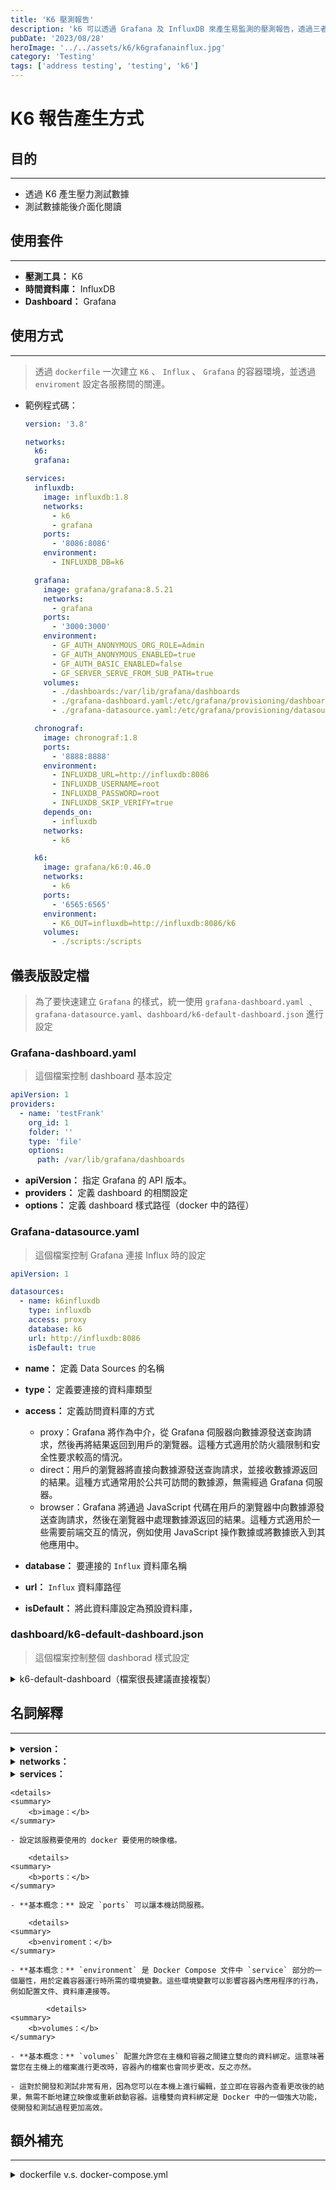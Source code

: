 ```yaml
---
title: 'K6 壓測報告'
description: 'k6 可以透過 Grafana 及 InfluxDB 來產生易監測的壓測報告，透過三者的結合，可以將測試數據存儲在InfluxDB中，然後通過Grafana創建漂亮的圖表和儀表板，以便更好地監控和分析應用程序的性能。'
pubDate: '2023/08/28'
heroImage: '../../assets/k6/k6grafanainflux.jpg'
category: 'Testing'
tags: ['address testing', 'testing', 'k6']
---
```


# K6 報告產生方式

## 目的

---

- 透過 K6 產生壓力測試數據
- 測試數據能後介面化閱讀

## 使用套件

---

- **壓測工具：** K6
- **時間資料庫：** InfluxDB
- **Dashboard：** Grafana

## 使用方式

---

> 透過 `dockerfile` 一次建立 `K6` 、 `Influx` 、 `Grafana` 的容器環境，並透過 `enviroment` 設定各服務間的關連。

- 範例程式碼：

  ```yaml
  version: '3.8'

  networks:
    k6:
    grafana:

  services:
    influxdb:
      image: influxdb:1.8
      networks:
        - k6
        - grafana
      ports:
        - '8086:8086'
      environment:
        - INFLUXDB_DB=k6

    grafana:
      image: grafana/grafana:8.5.21
      networks:
        - grafana
      ports:
        - '3000:3000'
      environment:
        - GF_AUTH_ANONYMOUS_ORG_ROLE=Admin
        - GF_AUTH_ANONYMOUS_ENABLED=true
        - GF_AUTH_BASIC_ENABLED=false
        - GF_SERVER_SERVE_FROM_SUB_PATH=true
      volumes:
        - ./dashboards:/var/lib/grafana/dashboards
        - ./grafana-dashboard.yaml:/etc/grafana/provisioning/dashboards/dashboard.yaml
        - ./grafana-datasource.yaml:/etc/grafana/provisioning/datasources/datasource.yaml

    chronograf:
      image: chronograf:1.8
      ports:
        - '8888:8888'
      environment:
        - INFLUXDB_URL=http://influxdb:8086
        - INFLUXDB_USERNAME=root
        - INFLUXDB_PASSWORD=root
        - INFLUXDB_SKIP_VERIFY=true
      depends_on:
        - influxdb
      networks:
        - k6

    k6:
      image: grafana/k6:0.46.0
      networks:
        - k6
      ports:
        - '6565:6565'
      environment:
        - K6_OUT=influxdb=http://influxdb:8086/k6
      volumes:
        - ./scripts:/scripts
  ```

## 儀表版設定檔

> 為了要快速建立 `Grafana` 的樣式，統一使用 `grafana-dashboard.yaml` ﹑`grafana-datasource.yaml`、`dashboard/k6-default-dashboard.json` 進行設定

### Grafana-dashboard.yaml

> 這個檔案控制 dashboard 基本設定

```yaml
apiVersion: 1
providers:
  - name: 'testFrank'
    org_id: 1
    folder: ''
    type: 'file'
    options:
      path: /var/lib/grafana/dashboards
```

- **apiVersion：** 指定 Grafana 的 API 版本。
- **providers：** 定義 dashboard 的相關設定
- **options：** 定義 dashboard 樣式路徑（docker 中的路徑）

### Grafana-datasource.yaml

> 這個檔案控制 Grafana 連接 Influx 時的設定

```yaml
apiVersion: 1

datasources:
  - name: k6influxdb
    type: influxdb
    access: proxy
    database: k6
    url: http://influxdb:8086
    isDefault: true
```

- **name：** 定義 Data Sources 的名稱
- **type：** 定義要連接的資料庫類型
- **access：** 定義訪問資料庫的方式

  - proxy：Grafana 將作為中介，從 Grafana 伺服器向數據源發送查詢請求，然後再將結果返回到用戶的瀏覽器。這種方式適用於防火牆限制和安全性要求較高的情況。
  - direct：用戶的瀏覽器將直接向數據源發送查詢請求，並接收數據源返回的結果。這種方式通常用於公共可訪問的數據源，無需經過 Grafana 伺服器。
  - browser：Grafana 將通過 JavaScript 代碼在用戶的瀏覽器中向數據源發送查詢請求，然後在瀏覽器中處理數據源返回的結果。這種方式適用於一些需要前端交互的情況，例如使用 JavaScript 操作數據或將數據嵌入到其他應用中。

- **database：** 要連接的 `Influx` 資料庫名稱
- **url：** `Influx` 資料庫路徑
- **isDefault：** 將此資料庫設定為預設資料庫，

### dashboard/k6-default-dashboard.json

> 這個檔案控制整個 dashborad 樣式設定

<details>
<summary>k6-default-dashboard（檔案很長建議直接複製）</summary>
<pre>
    ``` json
    {
  "__inputs": [
    {
      "name": "DS_K6",
      "label": "k6",
      "description": "",
      "type": "datasource",
      "pluginId": "influxdb",
      "pluginName": "InfluxDB"
    }
  ],
  "__requires": [
    {
      "type": "grafana",
      "id": "grafana",
      "name": "Grafana",
      "version": "4.4.1"
    },
    {
      "type": "panel",
      "id": "graph",
      "name": "Graph",
      "version": ""
    },
    {
      "type": "panel",
      "id": "heatmap",
      "name": "Heatmap",
      "version": ""
    },
    {
      "type": "datasource",
      "id": "influxdb",
      "name": "InfluxDB",
      "version": "1.0.0"
    },
    {
      "type": "panel",
      "id": "singlestat",
      "name": "Singlestat",
      "version": ""
    }
  ],
  "annotations": {
    "list": []
  },
  "description": "A dashboard for visualizing results from the k6.io load testing tool, using the InfluxDB exporter",
  "editable": true,
  "gnetId": 2587,
  "graphTooltip": 2,
  "hideControls": false,
  "id": null,
  "uid": "k6",
  "links": [],
  "refresh": "5s",
  "rows": [
    {
      "collapse": false,
      "height": "250px",
      "panels": [
        {
          "aliasColors": {},
          "bars": true,
          "dashLength": 10,
          "dashes": false,
          "datasource": "k6influxdb",
          "fill": 1,
          "id": 1,
          "interval": ">1s",
          "legend": {
            "alignAsTable": true,
            "avg": false,
            "current": false,
            "max": true,
            "min": true,
            "show": true,
            "total": false,
            "values": true
          },
          "lines": false,
          "linewidth": 1,
          "links": [],
          "nullPointMode": "null",
          "percentage": false,
          "pointradius": 5,
          "points": false,
          "renderer": "flot",
          "seriesOverrides": [],
          "spaceLength": 10,
          "span": 3,
          "stack": false,
          "steppedLine": false,
          "targets": [
            {
              "alias": "Active VUs",
              "dsType": "influxdb",
              "groupBy": [
                {
                  "params": [
                    "$__interval"
                  ],
                  "type": "time"
                },
                {
                  "params": [
                    "none"
                  ],
                  "type": "fill"
                }
              ],
              "measurement": "vus",
              "orderByTime": "ASC",
              "policy": "default",
              "refId": "A",
              "resultFormat": "time_series",
              "select": [
                [
                  {
                    "params": [
                      "value"
                    ],
                    "type": "field"
                  },
                  {
                    "params": [],
                    "type": "mean"
                  }
                ]
              ],
              "tags": []
            }
          ],
          "thresholds": [],
          "timeFrom": null,
          "timeShift": null,
          "title": "Virtual Users",
          "tooltip": {
            "shared": true,
            "sort": 0,
            "value_type": "individual"
          },
          "type": "graph",
          "xaxis": {
            "buckets": null,
            "mode": "time",
            "name": null,
            "show": true,
            "values": []
          },
          "yaxes": [
            {
              "format": "short",
              "label": null,
              "logBase": 1,
              "max": null,
              "min": null,
              "show": true
            },
            {
              "format": "short",
              "label": null,
              "logBase": 1,
              "max": null,
              "min": null,
              "show": true
            }
          ]
        },
        {
          "aliasColors": {},
          "bars": true,
          "dashLength": 10,
          "dashes": false,
          "datasource": "k6influxdb",
          "fill": 1,
          "id": 17,
          "interval": "1s",
          "legend": {
            "alignAsTable": true,
            "avg": true,
            "current": false,
            "max": true,
            "min": false,
            "rightSide": false,
            "show": true,
            "total": false,
            "values": true
          },
          "lines": false,
          "linewidth": 1,
          "links": [],
          "nullPointMode": "null",
          "percentage": false,
          "pointradius": 5,
          "points": false,
          "renderer": "flot",
          "seriesOverrides": [],
          "spaceLength": 10,
          "span": 3,
          "stack": false,
          "steppedLine": false,
          "targets": [
            {
              "alias": "Requests per Second",
              "dsType": "influxdb",
              "groupBy": [
                {
                  "params": [
                    "$__interval"
                  ],
                  "type": "time"
                },
                {
                  "params": [
                    "null"
                  ],
                  "type": "fill"
                }
              ],
              "measurement": "http_reqs",
              "orderByTime": "ASC",
              "policy": "default",
              "refId": "A",
              "resultFormat": "time_series",
              "select": [
                [
                  {
                    "params": [
                      "value"
                    ],
                    "type": "field"
                  },
                  {
                    "params": [],
                    "type": "sum"
                  }
                ]
              ],
              "tags": []
            }
          ],
          "thresholds": [],
          "timeFrom": null,
          "timeShift": null,
          "title": "Requests per Second",
          "tooltip": {
            "shared": true,
            "sort": 0,
            "value_type": "individual"
          },
          "type": "graph",
          "xaxis": {
            "buckets": null,
            "mode": "time",
            "name": null,
            "show": true,
            "values": []
          },
          "yaxes": [
            {
              "format": "short",
              "label": null,
              "logBase": 1,
              "max": null,
              "min": null,
              "show": true
            },
            {
              "format": "short",
              "label": null,
              "logBase": 1,
              "max": null,
              "min": null,
              "show": true
            }
          ]
        },
        {
          "aliasColors": {},
          "bars": true,
          "dashLength": 10,
          "dashes": false,
          "datasource": "k6influxdb",
          "fill": 1,
          "id": 7,
          "interval": "1s",
          "legend": {
            "alignAsTable": true,
            "avg": true,
            "current": false,
            "max": false,
            "min": false,
            "show": true,
            "total": true,
            "values": true
          },
          "lines": false,
          "linewidth": 1,
          "links": [],
          "nullPointMode": "null",
          "percentage": false,
          "pointradius": 5,
          "points": false,
          "renderer": "flot",
          "seriesOverrides": [
            {
              "alias": "Num Errors",
              "color": "#BF1B00"
            }
          ],
          "spaceLength": 10,
          "span": 3,
          "stack": true,
          "steppedLine": false,
          "targets": [
            {
              "alias": "Num Errors",
              "dsType": "influxdb",
              "groupBy": [
                {
                  "params": [
                    "$__interval"
                  ],
                  "type": "time"
                },
                {
                  "params": [
                    "none"
                  ],
                  "type": "fill"
                }
              ],
              "measurement": "errors",
              "orderByTime": "ASC",
              "policy": "default",
              "refId": "C",
              "resultFormat": "time_series",
              "select": [
                [
                  {
                    "params": [
                      "value"
                    ],
                    "type": "field"
                  },
                  {
                    "params": [],
                    "type": "count"
                  }
                ]
              ],
              "tags": []
            }
          ],
          "thresholds": [],
          "timeFrom": null,
          "timeShift": null,
          "title": "Errors Per Second",
          "tooltip": {
            "shared": true,
            "sort": 0,
            "value_type": "individual"
          },
          "type": "graph",
          "xaxis": {
            "buckets": null,
            "mode": "time",
            "name": null,
            "show": true,
            "values": []
          },
          "yaxes": [
            {
              "format": "short",
              "label": null,
              "logBase": 1,
              "max": null,
              "min": null,
              "show": true
            },
            {
              "format": "short",
              "label": null,
              "logBase": 1,
              "max": null,
              "min": null,
              "show": true
            }
          ]
        },
        {
          "aliasColors": {},
          "bars": true,
          "dashLength": 10,
          "dashes": false,
          "datasource": "k6influxdb",
          "fill": 1,
          "id": 10,
          "interval": ">1s",
          "legend": {
            "alignAsTable": true,
            "avg": true,
            "current": false,
            "max": false,
            "min": false,
            "show": true,
            "total": true,
            "values": true
          },
          "lines": false,
          "linewidth": 1,
          "links": [],
          "nullPointMode": "null",
          "percentage": false,
          "pointradius": 5,
          "points": false,
          "renderer": "flot",
          "seriesOverrides": [
            {
              "alias": "Num Errors",
              "color": "#BF1B00"
            }
          ],
          "spaceLength": 10,
          "span": 3,
          "stack": true,
          "steppedLine": false,
          "targets": [
            {
              "alias": "$tag_check",
              "dsType": "influxdb",
              "groupBy": [
                {
                  "params": [
                    "$__interval"
                  ],
                  "type": "time"
                },
                {
                  "params": [
                    "check"
                  ],
                  "type": "tag"
                },
                {
                  "params": [
                    "none"
                  ],
                  "type": "fill"
                }
              ],
              "measurement": "checks",
              "orderByTime": "ASC",
              "policy": "default",
              "refId": "C",
              "resultFormat": "time_series",
              "select": [
                [
                  {
                    "params": [
                      "value"
                    ],
                    "type": "field"
                  },
                  {
                    "params": [],
                    "type": "sum"
                  }
                ]
              ],
              "tags": []
            }
          ],
          "thresholds": [],
          "timeFrom": null,
          "timeShift": null,
          "title": "Checks Per Second",
          "tooltip": {
            "shared": true,
            "sort": 0,
            "value_type": "individual"
          },
          "type": "graph",
          "xaxis": {
            "buckets": null,
            "mode": "time",
            "name": null,
            "show": true,
            "values": []
          },
          "yaxes": [
            {
              "format": "none",
              "label": null,
              "logBase": 1,
              "max": null,
              "min": null,
              "show": true
            },
            {
              "format": "short",
              "label": null,
              "logBase": 1,
              "max": null,
              "min": null,
              "show": true
            }
          ]
        }
      ],
      "repeat": null,
      "repeatIteration": null,
      "repeatRowId": null,
      "showTitle": false,
      "title": "Dashboard Row",
      "titleSize": "h6"
    },
    {
      "collapse": false,
      "height": "",
      "panels": [
        {
          "cacheTimeout": null,
          "colorBackground": false,
          "colorValue": false,
          "colors": [
            "rgba(245, 54, 54, 0.9)",
            "rgba(237, 129, 40, 0.89)",
            "rgba(50, 172, 45, 0.97)"
          ],
          "datasource": "k6influxdb",
          "decimals": 2,
          "format": "ms",
          "gauge": {
            "maxValue": 100,
            "minValue": 0,
            "show": false,
            "thresholdLabels": false,
            "thresholdMarkers": true
          },
          "height": "50px",
          "id": 11,
          "interval": null,
          "links": [],
          "mappingType": 1,
          "mappingTypes": [
            {
              "name": "value to text",
              "value": 1
            },
            {
              "name": "range to text",
              "value": 2
            }
          ],
          "maxDataPoints": 100,
          "nullPointMode": "connected",
          "nullText": null,
          "postfix": "",
          "postfixFontSize": "50%",
          "prefix": "",
          "prefixFontSize": "50%",
          "rangeMaps": [
            {
              "from": "null",
              "text": "N/A",
              "to": "null"
            }
          ],
          "span": 2,
          "sparkline": {
            "fillColor": "rgba(31, 118, 189, 0.18)",
            "full": false,
            "lineColor": "rgb(31, 120, 193)",
            "show": false
          },
          "tableColumn": "",
          "targets": [
            {
              "dsType": "influxdb",
              "groupBy": [
                {
                  "params": [
                    "$__interval"
                  ],
                  "type": "time"
                },
                {
                  "params": [
                    "null"
                  ],
                  "type": "fill"
                }
              ],
              "orderByTime": "ASC",
              "policy": "default",
              "query": "SELECT mean(\"value\") FROM $Measurement WHERE $timeFilter ",
              "rawQuery": true,
              "refId": "A",
              "resultFormat": "time_series",
              "select": [
                [
                  {
                    "params": [
                      "value"
                    ],
                    "type": "field"
                  },
                  {
                    "params": [],
                    "type": "mean"
                  }
                ]
              ],
              "tags": []
            }
          ],
          "thresholds": "",
          "title": "$Measurement (mean)",
          "type": "singlestat",
          "valueFontSize": "80%",
          "valueMaps": [
            {
              "op": "=",
              "text": "N/A",
              "value": "null"
            }
          ],
          "valueName": "avg"
        },
        {
          "cacheTimeout": null,
          "colorBackground": false,
          "colorValue": false,
          "colors": [
            "rgba(245, 54, 54, 0.9)",
            "rgba(237, 129, 40, 0.89)",
            "rgba(50, 172, 45, 0.97)"
          ],
          "datasource": "k6influxdb",
          "decimals": 2,
          "format": "ms",
          "gauge": {
            "maxValue": 100,
            "minValue": 0,
            "show": false,
            "thresholdLabels": false,
            "thresholdMarkers": true
          },
          "height": "50px",
          "id": 14,
          "interval": null,
          "links": [],
          "mappingType": 1,
          "mappingTypes": [
            {
              "name": "value to text",
              "value": 1
            },
            {
              "name": "range to text",
              "value": 2
            }
          ],
          "maxDataPoints": 100,
          "nullPointMode": "connected",
          "nullText": null,
          "postfix": "",
          "postfixFontSize": "50%",
          "prefix": "",
          "prefixFontSize": "50%",
          "rangeMaps": [
            {
              "from": "null",
              "text": "N/A",
              "to": "null"
            }
          ],
          "span": 2,
          "sparkline": {
            "fillColor": "rgba(31, 118, 189, 0.18)",
            "full": false,
            "lineColor": "rgb(31, 120, 193)",
            "show": false
          },
          "tableColumn": "",
          "targets": [
            {
              "dsType": "influxdb",
              "groupBy": [
                {
                  "params": [
                    "$__interval"
                  ],
                  "type": "time"
                },
                {
                  "params": [
                    "null"
                  ],
                  "type": "fill"
                }
              ],
              "orderByTime": "ASC",
              "policy": "default",
              "query": "SELECT max(\"value\") FROM $Measurement WHERE $timeFilter",
              "rawQuery": true,
              "refId": "A",
              "resultFormat": "time_series",
              "select": [
                [
                  {
                    "params": [
                      "value"
                    ],
                    "type": "field"
                  },
                  {
                    "params": [],
                    "type": "mean"
                  }
                ]
              ],
              "tags": []
            }
          ],
          "thresholds": "",
          "title": "$Measurement (max)",
          "type": "singlestat",
          "valueFontSize": "80%",
          "valueMaps": [
            {
              "op": "=",
              "text": "N/A",
              "value": "null"
            }
          ],
          "valueName": "avg"
        },
        {
          "cacheTimeout": null,
          "colorBackground": false,
          "colorValue": false,
          "colors": [
            "rgba(245, 54, 54, 0.9)",
            "rgba(237, 129, 40, 0.89)",
            "rgba(50, 172, 45, 0.97)"
          ],
          "datasource": "k6influxdb",
          "decimals": 2,
          "format": "ms",
          "gauge": {
            "maxValue": 100,
            "minValue": 0,
            "show": false,
            "thresholdLabels": false,
            "thresholdMarkers": true
          },
          "height": "50px",
          "id": 15,
          "interval": null,
          "links": [],
          "mappingType": 1,
          "mappingTypes": [
            {
              "name": "value to text",
              "value": 1
            },
            {
              "name": "range to text",
              "value": 2
            }
          ],
          "maxDataPoints": 100,
          "nullPointMode": "connected",
          "nullText": null,
          "postfix": "",
          "postfixFontSize": "50%",
          "prefix": "",
          "prefixFontSize": "50%",
          "rangeMaps": [
            {
              "from": "null",
              "text": "N/A",
              "to": "null"
            }
          ],
          "span": 2,
          "sparkline": {
            "fillColor": "rgba(31, 118, 189, 0.18)",
            "full": false,
            "lineColor": "rgb(31, 120, 193)",
            "show": false
          },
          "tableColumn": "",
          "targets": [
            {
              "dsType": "influxdb",
              "groupBy": [
                {
                  "params": [
                    "$__interval"
                  ],
                  "type": "time"
                },
                {
                  "params": [
                    "null"
                  ],
                  "type": "fill"
                }
              ],
              "orderByTime": "ASC",
              "policy": "default",
              "query": "SELECT median(\"value\") FROM $Measurement WHERE $timeFilter",
              "rawQuery": true,
              "refId": "A",
              "resultFormat": "time_series",
              "select": [
                [
                  {
                    "params": [
                      "value"
                    ],
                    "type": "field"
                  },
                  {
                    "params": [],
                    "type": "mean"
                  }
                ]
              ],
              "tags": []
            }
          ],
          "thresholds": "",
          "title": "$Measurement (med)",
          "type": "singlestat",
          "valueFontSize": "80%",
          "valueMaps": [
            {
              "op": "=",
              "text": "N/A",
              "value": "null"
            }
          ],
          "valueName": "avg"
        },
        {
          "cacheTimeout": null,
          "colorBackground": false,
          "colorValue": false,
          "colors": [
            "rgba(245, 54, 54, 0.9)",
            "rgba(237, 129, 40, 0.89)",
            "rgba(50, 172, 45, 0.97)"
          ],
          "datasource": "k6influxdb",
          "decimals": 2,
          "format": "ms",
          "gauge": {
            "maxValue": 100,
            "minValue": 0,
            "show": false,
            "thresholdLabels": false,
            "thresholdMarkers": true
          },
          "height": "50px",
          "id": 16,
          "interval": null,
          "links": [],
          "mappingType": 1,
          "mappingTypes": [
            {
              "name": "value to text",
              "value": 1
            },
            {
              "name": "range to text",
              "value": 2
            }
          ],
          "maxDataPoints": 100,
          "nullPointMode": "connected",
          "nullText": null,
          "postfix": "",
          "postfixFontSize": "50%",
          "prefix": "",
          "prefixFontSize": "50%",
          "rangeMaps": [
            {
              "from": "null",
              "text": "N/A",
              "to": "null"
            }
          ],
          "span": 2,
          "sparkline": {
            "fillColor": "rgba(31, 118, 189, 0.18)",
            "full": false,
            "lineColor": "rgb(31, 120, 193)",
            "show": false
          },
          "tableColumn": "",
          "targets": [
            {
              "dsType": "influxdb",
              "groupBy": [
                {
                  "params": [
                    "$__interval"
                  ],
                  "type": "time"
                },
                {
                  "params": [
                    "null"
                  ],
                  "type": "fill"
                }
              ],
              "orderByTime": "ASC",
              "policy": "default",
              "query": "SELECT min(\"value\") FROM $Measurement WHERE $timeFilter and value > 0",
              "rawQuery": true,
              "refId": "A",
              "resultFormat": "time_series",
              "select": [
                [
                  {
                    "params": [
                      "value"
                    ],
                    "type": "field"
                  },
                  {
                    "params": [],
                    "type": "mean"
                  }
                ]
              ],
              "tags": []
            }
          ],
          "thresholds": "",
          "title": "$Measurement (min)",
          "type": "singlestat",
          "valueFontSize": "80%",
          "valueMaps": [
            {
              "op": "=",
              "text": "N/A",
              "value": "null"
            }
          ],
          "valueName": "current"
        },
        {
          "cacheTimeout": null,
          "colorBackground": false,
          "colorValue": false,
          "colors": [
            "rgba(245, 54, 54, 0.9)",
            "rgba(237, 129, 40, 0.89)",
            "rgba(50, 172, 45, 0.97)"
          ],
          "datasource": "k6influxdb",
          "decimals": 2,
          "format": "ms",
          "gauge": {
            "maxValue": 100,
            "minValue": 0,
            "show": false,
            "thresholdLabels": false,
            "thresholdMarkers": true
          },
          "height": "50px",
          "id": 12,
          "interval": null,
          "links": [],
          "mappingType": 1,
          "mappingTypes": [
            {
              "name": "value to text",
              "value": 1
            },
            {
              "name": "range to text",
              "value": 2
            }
          ],
          "maxDataPoints": 100,
          "nullPointMode": "connected",
          "nullText": null,
          "postfix": "",
          "postfixFontSize": "50%",
          "prefix": "",
          "prefixFontSize": "50%",
          "rangeMaps": [
            {
              "from": "null",
              "text": "N/A",
              "to": "null"
            }
          ],
          "span": 2,
          "sparkline": {
            "fillColor": "rgba(31, 118, 189, 0.18)",
            "full": false,
            "lineColor": "rgb(31, 120, 193)",
            "show": false
          },
          "tableColumn": "",
          "targets": [
            {
              "dsType": "influxdb",
              "groupBy": [
                {
                  "params": [
                    "$__interval"
                  ],
                  "type": "time"
                },
                {
                  "params": [
                    "null"
                  ],
                  "type": "fill"
                }
              ],
              "orderByTime": "ASC",
              "policy": "default",
              "query": "SELECT percentile(\"value\", 90) FROM $Measurement WHERE $timeFilter",
              "rawQuery": true,
              "refId": "A",
              "resultFormat": "time_series",
              "select": [
                [
                  {
                    "params": [
                      "value"
                    ],
                    "type": "field"
                  },
                  {
                    "params": [],
                    "type": "mean"
                  }
                ]
              ],
              "tags": []
            }
          ],
          "thresholds": "",
          "title": "$Measurement (p90)",
          "type": "singlestat",
          "valueFontSize": "80%",
          "valueMaps": [
            {
              "op": "=",
              "text": "N/A",
              "value": "null"
            }
          ],
          "valueName": "avg"
        },
        {
          "cacheTimeout": null,
          "colorBackground": false,
          "colorValue": false,
          "colors": [
            "rgba(245, 54, 54, 0.9)",
            "rgba(237, 129, 40, 0.89)",
            "rgba(50, 172, 45, 0.97)"
          ],
          "datasource": "k6influxdb",
          "decimals": 2,
          "format": "ms",
          "gauge": {
            "maxValue": 100,
            "minValue": 0,
            "show": false,
            "thresholdLabels": false,
            "thresholdMarkers": true
          },
          "height": "50px",
          "id": 13,
          "interval": null,
          "links": [],
          "mappingType": 1,
          "mappingTypes": [
            {
              "name": "value to text",
              "value": 1
            },
            {
              "name": "range to text",
              "value": 2
            }
          ],
          "maxDataPoints": 100,
          "nullPointMode": "connected",
          "nullText": null,
          "postfix": "",
          "postfixFontSize": "50%",
          "prefix": "",
          "prefixFontSize": "50%",
          "rangeMaps": [
            {
              "from": "null",
              "text": "N/A",
              "to": "null"
            }
          ],
          "span": 2,
          "sparkline": {
            "fillColor": "rgba(31, 118, 189, 0.18)",
            "full": false,
            "lineColor": "rgb(31, 120, 193)",
            "show": false
          },
          "tableColumn": "",
          "targets": [
            {
              "dsType": "influxdb",
              "groupBy": [
                {
                  "params": [
                    "$__interval"
                  ],
                  "type": "time"
                },
                {
                  "params": [
                    "null"
                  ],
                  "type": "fill"
                }
              ],
              "orderByTime": "ASC",
              "policy": "default",
              "query": "SELECT percentile(\"value\", 95) FROM $Measurement WHERE $timeFilter ",
              "rawQuery": true,
              "refId": "A",
              "resultFormat": "time_series",
              "select": [
                [
                  {
                    "params": [
                      "value"
                    ],
                    "type": "field"
                  },
                  {
                    "params": [],
                    "type": "mean"
                  }
                ]
              ],
              "tags": []
            }
          ],
          "thresholds": "",
          "title": "$Measurement (p95)",
          "type": "singlestat",
          "valueFontSize": "80%",
          "valueMaps": [
            {
              "op": "=",
              "text": "N/A",
              "value": "null"
            }
          ],
          "valueName": "avg"
        },
        {
          "aliasColors": {},
          "bars": false,
          "dashLength": 10,
          "dashes": false,
          "datasource": "k6influxdb",
          "description": "Grouped by 1 sec intervals",
          "fill": 1,
          "height": "250px",
          "id": 5,
          "interval": ">1s",
          "legend": {
            "alignAsTable": false,
            "avg": false,
            "current": false,
            "max": false,
            "min": false,
            "show": true,
            "total": false,
            "values": false
          },
          "lines": true,
          "linewidth": 1,
          "links": [],
          "nullPointMode": "null",
          "percentage": false,
          "pointradius": 5,
          "points": false,
          "renderer": "flot",
          "seriesOverrides": [],
          "spaceLength": 10,
          "span": 6,
          "stack": false,
          "steppedLine": false,
          "targets": [
            {
              "alias": "max",
              "dsType": "influxdb",
              "groupBy": [
                {
                  "params": [
                    "$__interval"
                  ],
                  "type": "time"
                },
                {
                  "params": [
                    "none"
                  ],
                  "type": "fill"
                }
              ],
              "measurement": "/^$Measurement$/",
              "orderByTime": "ASC",
              "policy": "default",
              "query": "SELECT max(\"value\") FROM /^$Measurement$/ WHERE $timeFilter and value > 0 GROUP BY time($__interval) fill(none)",
              "rawQuery": true,
              "refId": "C",
              "resultFormat": "time_series",
              "select": [
                [
                  {
                    "params": [
                      "value"
                    ],
                    "type": "field"
                  },
                  {
                    "params": [],
                    "type": "max"
                  }
                ]
              ],
              "tags": []
            },
            {
              "alias": "p95",
              "dsType": "influxdb",
              "groupBy": [
                {
                  "params": [
                    "$__interval"
                  ],
                  "type": "time"
                },
                {
                  "params": [
                    "none"
                  ],
                  "type": "fill"
                }
              ],
              "measurement": "/^$Measurement$/",
              "orderByTime": "ASC",
              "policy": "default",
              "query": "SELECT percentile(\"value\", 95) FROM /^$Measurement$/ WHERE $timeFilter and value > 0 GROUP BY time($__interval) fill(none)",
              "rawQuery": true,
              "refId": "D",
              "resultFormat": "time_series",
              "select": [
                [
                  {
                    "params": [
                      "value"
                    ],
                    "type": "field"
                  },
                  {
                    "params": [
                      95
                    ],
                    "type": "percentile"
                  }
                ]
              ],
              "tags": []
            },
            {
              "alias": "p90",
              "dsType": "influxdb",
              "groupBy": [
                {
                  "params": [
                    "$__interval"
                  ],
                  "type": "time"
                },
                {
                  "params": [
                    "none"
                  ],
                  "type": "fill"
                }
              ],
              "measurement": "/^$Measurement$/",
              "orderByTime": "ASC",
              "policy": "default",
              "query": "SELECT percentile(\"value\", 90) FROM /^$Measurement$/ WHERE $timeFilter and value > 0 GROUP BY time($__interval) fill(none)",
              "rawQuery": true,
              "refId": "A",
              "resultFormat": "time_series",
              "select": [
                [
                  {
                    "params": [
                      "value"
                    ],
                    "type": "field"
                  },
                  {
                    "params": [
                      "90"
                    ],
                    "type": "percentile"
                  }
                ]
              ],
              "tags": []
            },
            {
              "alias": "min",
              "dsType": "influxdb",
              "groupBy": [
                {
                  "params": [
                    "$__interval"
                  ],
                  "type": "time"
                },
                {
                  "params": [
                    "none"
                  ],
                  "type": "fill"
                }
              ],
              "measurement": "/^$Measurement$/",
              "orderByTime": "ASC",
              "policy": "default",
              "query": "SELECT min(\"value\") FROM /^$Measurement$/ WHERE $timeFilter and value > 0 GROUP BY time($__interval) fill(none)",
              "rawQuery": true,
              "refId": "E",
              "resultFormat": "time_series",
              "select": [
                [
                  {
                    "params": [
                      "value"
                    ],
                    "type": "field"
                  },
                  {
                    "params": [],
                    "type": "min"
                  }
                ]
              ],
              "tags": []
            }
          ],
          "thresholds": [],
          "timeFrom": null,
          "timeShift": null,
          "title": "$Measurement (over time)",
          "tooltip": {
            "shared": true,
            "sort": 0,
            "value_type": "individual"
          },
          "type": "graph",
          "xaxis": {
            "buckets": null,
            "mode": "time",
            "name": null,
            "show": true,
            "values": []
          },
          "yaxes": [
            {
              "format": "ms",
              "label": null,
              "logBase": 2,
              "max": null,
              "min": null,
              "show": true
            },
            {
              "format": "short",
              "label": null,
              "logBase": 1,
              "max": null,
              "min": null,
              "show": true
            }
          ]
        },
        {
          "cards": {
            "cardPadding": null,
            "cardRound": null
          },
          "color": {
            "cardColor": "rgb(0, 234, 255)",
            "colorScale": "sqrt",
            "colorScheme": "interpolateRdYlGn",
            "exponent": 0.5,
            "mode": "spectrum"
          },
          "dataFormat": "timeseries",
          "datasource": "k6influxdb",
          "heatmap": {},
          "height": "250px",
          "highlightCards": true,
          "id": 8,
          "interval": ">1s",
          "links": [],
          "span": 6,
          "targets": [
            {
              "dsType": "influxdb",
              "groupBy": [
                {
                  "params": [
                    "$__interval"
                  ],
                  "type": "time"
                },
                {
                  "params": [
                    "null"
                  ],
                  "type": "fill"
                }
              ],
              "measurement": "http_req_duration",
              "orderByTime": "ASC",
              "policy": "default",
              "query": "SELECT \"value\" FROM $Measurement WHERE $timeFilter and value > 0",
              "rawQuery": true,
              "refId": "A",
              "resultFormat": "time_series",
              "select": [
                [
                  {
                    "params": [
                      "value"
                    ],
                    "type": "field"
                  },
                  {
                    "params": [],
                    "type": "mean"
                  }
                ]
              ],
              "tags": []
            }
          ],
          "title": "$Measurement (over time)",
          "tooltip": {
            "show": true,
            "showHistogram": true
          },
          "tooltipDecimals": null,
          "type": "heatmap",
          "xAxis": {
            "show": true
          },
          "xBucketNumber": null,
          "xBucketSize": null,
          "yAxis": {
            "decimals": null,
            "format": "ms",
            "logBase": 2,
            "max": null,
            "min": null,
            "show": true,
            "splitFactor": null
          },
          "yBucketNumber": null,
          "yBucketSize": null
        }
      ],
      "repeat": "Measurement",
      "repeatIteration": null,
      "repeatRowId": null,
      "showTitle": true,
      "title": "$Measurement",
      "titleSize": "h6"
    },
    {
      "collapse": false,
      "height": 250,
      "panels": [],
      "repeat": null,
      "repeatIteration": null,
      "repeatRowId": null,
      "showTitle": false,
      "title": "Dashboard Row",
      "titleSize": "h6"
    }
  ],
  "schemaVersion": 14,
  "style": "dark",
  "tags": [],
  "templating": {
    "list": [
      {
        "allValue": null,
        "current": {
          "selected": true,
          "tags": [],
          "text": "http_req_duration + http_req_blocked",
          "value": [
            "http_req_duration",
            "http_req_blocked"
          ]
        },
        "hide": 0,
        "includeAll": true,
        "label": null,
        "multi": true,
        "name": "Measurement",
        "options": [
          {
            "selected": false,
            "text": "All",
            "value": "$__all"
          },
          {
            "selected": true,
            "text": "http_req_duration",
            "value": "http_req_duration"
          },
          {
            "selected": true,
            "text": "http_req_blocked",
            "value": "http_req_blocked"
          },
          {
            "selected": false,
            "text": "http_req_connecting",
            "value": "http_req_connecting"
          },
          {
            "selected": false,
            "text": "http_req_looking_up",
            "value": "http_req_looking_up"
          },
          {
            "selected": false,
            "text": "http_req_receiving",
            "value": "http_req_receiving"
          },
          {
            "selected": false,
            "text": "http_req_sending",
            "value": "http_req_sending"
          },
          {
            "selected": false,
            "text": "http_req_waiting",
            "value": "http_req_waiting"
          }
        ],
        "query": "http_req_duration,http_req_blocked,http_req_connecting,http_req_looking_up,http_req_receiving,http_req_sending,http_req_waiting",
        "type": "custom"
      }
    ]
  },
  "time": {
    "from": "now-5m",
    "to": "now"
  },
  "timepicker": {
    "refresh_intervals": [
      "5s",
      "10s",
      "30s",
      "1m",
      "5m",
      "15m",
      "30m",
      "1h",
      "2h",
      "1d"
    ],
    "time_options": [
      "5m",
      "15m",
      "1h",
      "6h",
      "12h",
      "24h",
      "2d",
      "7d",
      "30d"
    ]
  },
  "timezone": "browser",
  "title": "k6 Load Testing Results",
  "version": 22
}
```
</pre>
</details>

## 名詞解釋

---

<details>
	<summary>
		<b>version：</b>
	</summary>
	- 設定 `docker-compose` 要使用的版本，需要搭配 `docker` 的版本號決定。
</details>

<details>
	<summary>
		<b>networks：</b>
	</summary>
	  - **基本概念：** 可以把每個服務想像成一個家庭成員，每個服務運行在自己的 `房間`，也就是容器中。為了讓這些家庭成員能夠互相交流，我們可以定義一個 `客廳`，也就是 `networks`，通過這個客廳，這些家庭成員（容器）可以在同一個網路中互相通信。同時，也可以在每個服務的定義中指定它們能使用的網路，也就是定義誰可以進入這個 `客廳`。這樣，您可以根據需要控制容器之間的通信，確保只有特定的容器可以在同一個網路中交流。

    - **全域設定：** 透過全域設定 `network` ，定義各容器的溝通管道。

  </details>

<details>
    <summary>
    	<b>services：</b>
    </summary>

    - **基本概念：** `service` 是 Docker Compose 文件中的一個關鍵字，用於定義要運行的容器。每個 `service` 定義將對應到一個 Docker 容器的運行配置。
    - **全域設定：** 透過全域設定，定義了這份 docker-compose 文件會產生 3 個容器服務。

  </details>

    <details>
    <summary>
    	<b>image：</b>
    </summary>

    - 設定該服務要使用的 docker 要使用的映像檔。

  </details>

        <details>
    <summary>
    	<b>ports：</b>
    </summary>

    - **基本概念：** 設定 `ports` 可以讓本機訪問服務。

  </details>

        <details>
    <summary>
    	<b>enviroment：</b>
    </summary>

    - **基本概念：** `environment` 是 Docker Compose 文件中 `service` 部分的一個屬性，用於定義容器運行時所需的環境變數。這些環境變數可以影響容器內應用程序的行為，例如配置文件、資料庫連接等。

  </details>

    	    <details>
    <summary>
    	<b>volumes：</b>
    </summary>

    - **基本概念：** `volumes` 配置允許您在主機和容器之間建立雙向的資料綁定。這意味著當您在主機上的檔案進行更改時，容器內的檔案也會同步更改，反之亦然。

    - 這對於開發和測試非常有用，因為您可以在本機上進行編輯，並立即在容器內查看更改後的結果，無需不斷地建立映像或重新啟動容器。這種雙向資料綁定是 Docker 中的一個強大功能，使開發和測試過程更加高效。

  </details>

## 額外補充

---

<details>
<summary>dockerfile v.s. docker-compose.yml</summary>

    - **Dockerfile：**

      `Dockerfile` 是用於創建 Docker 映像（Image）的腳本文件。它包含一系列指令，這些指令描述了如何在基於現有映像的基礎上構建您的映像。您可以在 `Dockerfile` 中指定基本映像、安裝軟體、複製檔案、設定環境變數等。當您運行 `docker build` 命令時，Docker 將根據 `Dockerfile` 的指令創建一個新的映像。`Dockerfile` 是用於定義映像的建構步驟和配置。

    - **docker-compose.yml：**

      `docker-compose.yml` 是用於定義和管理 Docker 應用程序的配置文件。它允許您定義多個容器、網路、卷以及它們之間的關係。通過 `docker-compose.yml`，您可以一次性配置和啟動多個相關聯的容器，並定義它們之間的通信和互動方式。這對於需要多個容器協同工作的場景非常有用，比如在開發環境中配置完整的應用堆疊。

    - 簡而言之，`Dockerfile` 用於定義映像的建構過程，而 `docker-compose.yml` 用於定義多個容器和它們之間的關係，以構建出一個完整的應用程序堆疊。兩者的角色和功能是不同的，但它們都是在 Docker 環境中用於配置和管理的文件。

  </details>
